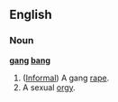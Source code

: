 ==English==

===Noun===
'''[[gang]] [[bang]]'''
# ([[Informal]]) A gang [[rape]].
# A sexual [[orgy]].